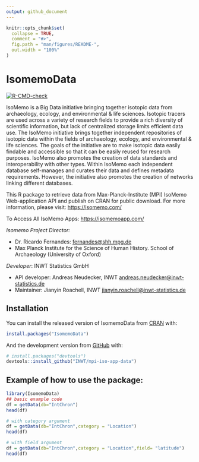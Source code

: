 ```yaml
---
output: github_document
---
```


<!-- README.md is generated from README.Rmd. Please edit that file -->

```r
knitr::opts_chunk$set(
  collapse = TRUE,
  comment = "#>",
  fig.path = "man/figures/README-",
  out.width = "100%"
)
```

# IsomemoData

<!-- badges: start -->

[![R-CMD-check](https://github.com/INWT/mpi-iso-app-data/workflows/R-CMD-check/badge.svg)](https://github.com/INWT/mpi-iso-app-data/actions)
<!-- badges: end -->

IsoMemo is a Big Data initiative bringing together isotopic data from archaeology, ecology, and environmental & life sciences. Isotopic tracers are used across a variety of research fields to provide a rich diversity of scientific information, but lack of centralized storage limits efficient data use. The IsoMemo initiative brings together independent repositories of isotopic data within the fields of archaeology, ecology, and environmental & life sciences. The goals of the initiative are to make isotopic data easily findable and accessible so that it can be easily reused for research purposes. IsoMemo also promotes the creation of data standards and interoperability with other types. Within IsoMemo each independent database self-manages and curates their data and defines metadata requirements. However, the initiative also promotes the creation of networks linking different databases.

This R package to retrieve data from Max-Planck-Institute (MPI) IsoMemo Web-application API and publish on CRAN for public download. For more information, please visit: <https://isomemo.com/>

To Access All IsoMemo Apps: <https://isomemoapp.com/>

*Isomemo Project Director:* 

* Dr. Ricardo Fernandes:  <fernandes@shh.mpg.de>
- Max Planck Institute for the Science of Human History. School of Archaeology (University of Oxford)

*Developer*: INWT Statistics GmbH 

* API developer: Andreas Neudecker, INWT <andreas.neudecker@inwt-statistics.de>
* Maintainer: Jianyin Roachell, INWT <jianyin.roachell@inwt-statistics.de>


## Installation

You can install the released version of IsomemoData from [CRAN](https://CRAN.R-project.org) with:

``` r
install.packages("IsomemoData")
```

And the development version from [GitHub](https://github.com/) with:

``` r
# install.packages("devtools")
devtools::install_github("INWT/mpi-iso-app-data")
```
## Example of how to use the package:

```r
library(IsomemoData)
## basic example code
df = getData(db="IntChron")
head(df)

# with category argument
df = getData(db="IntChron",category = "Location")
head(df)

# with field argument
df = getData(db="IntChron",category = "Location",field= "latitude")
head(df)
```





